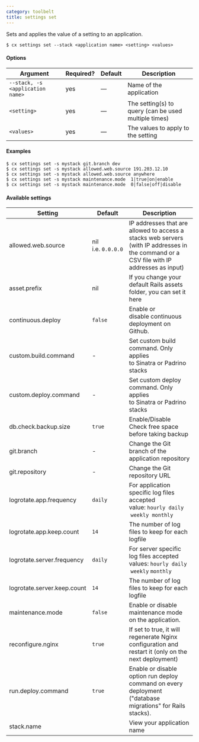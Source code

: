 ```yaml
---
category: toolbelt
title: settings set
---
```


Sets and applies the value of a setting to an application.

```shell
$ cx settings set --stack <application name> <setting> <values>
```

#### Options

| Argument | Required? | Default | Description |
|  ---  |  ---  |  ---  |  ---  |
| `--stack, -s <application name>` | yes | — | Name of the application |
| `<setting>` | yes | — | The setting(s) to query (can be used multiple times) |
| `<values>` | yes | — | The values to apply to the setting |

#### Examples

```shell
$ cx settings set -s mystack git.branch dev
$ cx settings set -s mystack allowed.web.source 191.203.12.10
$ cx settings set -s mystack allowed.web.source anywhere
$ cx settings set -s mystack maintenance.mode  1|true|on|enable
$ cx settings set -s mystack maintenance.mode  0|false|off|disable
```

#### Available settings

| Setting | Default | Description |
|  ---  |  ---  |  ---  |
| allowed.web.source | nil i.e. `0.0.0.0` | IP addresses that are allowed to access a stacks web servers (with IP addresses in the command or a CSV file with IP addresses as input) |
| asset.prefix | nil | If you change your default Rails assets folder, you can set it here |
| continuous.deploy | `false` | Enable or disable continuous deployment on Github. |
| custom.build.command | - | Set custom build command. Only applies to Sinatra or Padrino stacks |
| custom.deploy.command | - | Set custom deploy command. Only applies to Sinatra or Padrino stacks |
| db.check.backup.size | `true` | Enable/Disable Check free space before taking backup |
| git.branch | - | Change the Git branch of the application repository |
| git.repository | - | Change the Git repository URL |
| logrotate.app.frequency | `daily` | For application specific log files accepted value: `hourly`  `daily`  `weekly`  `monthly` |
| logrotate.app.keep.count | `14` | The number of log files to keep for each logfile |
| logrotate.server.frequency | `daily` | For server specific log files accepted values: `hourly`  `daily`  `weekly`  `monthly` |
| logrotate.server.keep.count | `14` | The number of log files to keep for each logfile |
| maintenance.mode | `false` | Enable or disable maintenance mode on the application. |
| reconfigure.nginx | `true` | If set to true, it will regenerate Nginx configuration and restart it (only on the next deployment) |
| run.deploy.command | `true` | Enable or disable option run deploy command on every deployment ("database migrations" for Rails stacks). |
| stack.name |  | View your application name |

